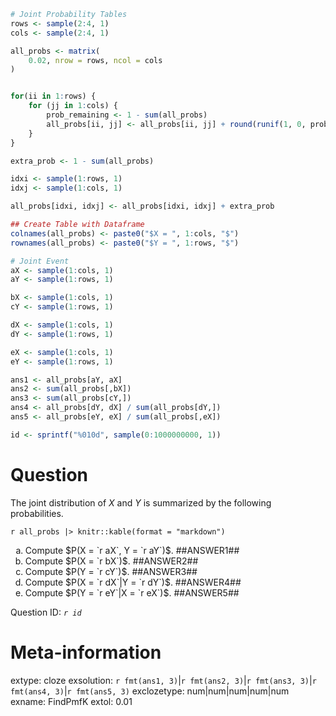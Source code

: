 ```r

# Joint Probability Tables
rows <- sample(2:4, 1)
cols <- sample(2:4, 1)

all_probs <- matrix(
    0.02, nrow = rows, ncol = cols
)


for(ii in 1:rows) {
    for (jj in 1:cols) {
        prob_remaining <- 1 - sum(all_probs) 
        all_probs[ii, jj] <- all_probs[ii, jj] + round(runif(1, 0, prob_remaining / 2), 2)
    }
}

extra_prob <- 1 - sum(all_probs)

idxi <- sample(1:rows, 1)
idxj <- sample(1:cols, 1)

all_probs[idxi, idxj] <- all_probs[idxi, idxj] + extra_prob

## Create Table with Dataframe
colnames(all_probs) <- paste0("$X = ", 1:cols, "$")
rownames(all_probs) <- paste0("$Y = ", 1:rows, "$")

# Joint Event 
aX <- sample(1:cols, 1)
aY <- sample(1:rows, 1)

bX <- sample(1:cols, 1)
cY <- sample(1:rows, 1)

dX <- sample(1:cols, 1)
dY <- sample(1:rows, 1)

eX <- sample(1:cols, 1)
eY <- sample(1:rows, 1)

ans1 <- all_probs[aY, aX]
ans2 <- sum(all_probs[,bX])
ans3 <- sum(all_probs[cY,])
ans4 <- all_probs[dY, dX] / sum(all_probs[dY,])
ans5 <- all_probs[eY, eX] / sum(all_probs[,eX])

id <- sprintf("%010d", sample(0:1000000000, 1))

```

Question
========

The joint distribution of $X$ and $Y$ is summarized by the following probabilities.

`r all_probs |> knitr::kable(format = "markdown")`

a. Compute $P(X = `r aX`, Y = `r aY`)$. ##ANSWER1##
b. Compute $P(X = `r bX`)$. ##ANSWER2##
c. Compute $P(Y = `r cY`)$. ##ANSWER3##
d. Compute $P(X = `r dX`|Y = `r dY`)$. ##ANSWER4##
e. Compute $P(Y = `r eY`|X = `r eX`)$. ##ANSWER5##

Question ID: *`r id`*

Meta-information
================
extype: cloze
exsolution: `r fmt(ans1, 3)`|`r fmt(ans2, 3)`|`r fmt(ans3, 3)`|`r fmt(ans4, 3)`|`r fmt(ans5, 3)`
exclozetype: num|num|num|num|num
exname: FindPmfK
extol: 0.01